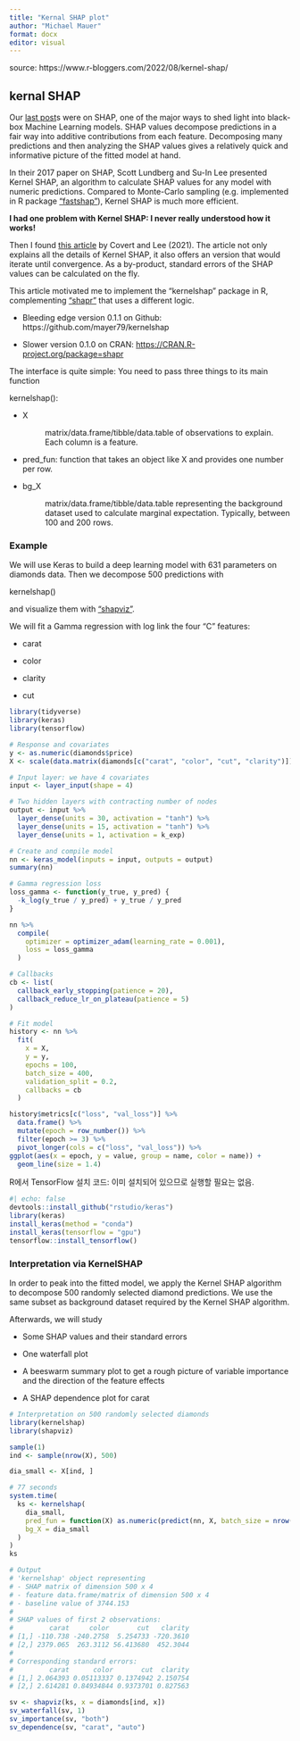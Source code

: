 ---
title: "Kernal SHAP plot"
author: "Michael Mauer"
format: docx
editor: visual
---

source: https://www.r-bloggers.com/2022/08/kernel-shap/

## kernal SHAP

Our [last post](https://lorentzen.ch/index.php/2022/07/11/shapviz-goes-h2o/)s were on SHAP, one of the major ways to shed light into black-box Machine Learning models. SHAP values decompose predictions in a fair way into additive contributions from each feature. Decomposing many predictions and then analyzing the SHAP values gives a relatively quick and informative picture of the fitted model at hand.

In their 2017 paper on SHAP, Scott Lundberg and Su-In Lee presented Kernel SHAP, an algorithm to calculate SHAP values for any model with numeric predictions. Compared to Monte-Carlo sampling (e.g. implemented in R package ["fastshap"](https://cran.r-project.org/package=fastshap)), Kernel SHAP is much more efficient.

**I had one problem with Kernel SHAP: I never really understood how it works!**

Then I found [this article](https://proceedings.mlr.press/v130/covert21a.html) by Covert and Lee (2021). The article not only explains all the details of Kernel SHAP, it also offers an version that would iterate until convergence. As a by-product, standard errors of the SHAP values can be calculated on the fly.

This article motivated me to implement the "kernelshap" package in R, complementing ["shapr"](https://cran.r-project.org/package=shapr) that uses a different logic.

-   Bleeding edge version 0.1.1 on Github: https://github.com/mayer79/kernelshap

-   Slower version 0.1.0 on CRAN: [https://CRAN.R-project.org/package=shapr](https://cran.r-project.org/package=shapr)

The interface is quite simple: You need to pass three things to its main function

kernelshap():

-   

    X

    :   matrix/data.frame/tibble/data.table of observations to explain. Each column is a feature.

-   pred_fun: function that takes an object like X and provides one number per row.

-   

    bg_X

    :   matrix/data.frame/tibble/data.table representing the background dataset used to calculate marginal expectation. Typically, between 100 and 200 rows.

### **Example**

We will use Keras to build a deep learning model with 631 parameters on diamonds data. Then we decompose 500 predictions with

kernelshap()

and visualize them with ["shapviz"](https://cran.r-project.org/package=shapviz).

We will fit a Gamma regression with log link the four "C" features:

-   carat

-   color

-   clarity

-   cut

```{r}
library(tidyverse)
library(keras)
library(tensorflow)

# Response and covariates
y <- as.numeric(diamonds$price)
X <- scale(data.matrix(diamonds[c("carat", "color", "cut", "clarity")]))

# Input layer: we have 4 covariates
input <- layer_input(shape = 4)

# Two hidden layers with contracting number of nodes
output <- input %>%
  layer_dense(units = 30, activation = "tanh") %>% 
  layer_dense(units = 15, activation = "tanh") %>% 
  layer_dense(units = 1, activation = k_exp)

# Create and compile model
nn <- keras_model(inputs = input, outputs = output)
summary(nn)

# Gamma regression loss
loss_gamma <- function(y_true, y_pred) {
  -k_log(y_true / y_pred) + y_true / y_pred
}

nn %>% 
  compile(
    optimizer = optimizer_adam(learning_rate = 0.001),
    loss = loss_gamma
  )

# Callbacks
cb <- list(
  callback_early_stopping(patience = 20),
  callback_reduce_lr_on_plateau(patience = 5)
)

# Fit model
history <- nn %>% 
  fit(
    x = X,
    y = y,
    epochs = 100,
    batch_size = 400, 
    validation_split = 0.2,
    callbacks = cb
  )

history$metrics[c("loss", "val_loss")] %>% 
  data.frame() %>% 
  mutate(epoch = row_number()) %>% 
  filter(epoch >= 3) %>% 
  pivot_longer(cols = c("loss", "val_loss")) %>% 
ggplot(aes(x = epoch, y = value, group = name, color = name)) +
  geom_line(size = 1.4)
```

R에서 TensorFlow 설치 코드: 이미 설치되어 있으므로 실행할 필요는 없음.

```{r}
#| echo: false
devtools::install_github("rstudio/keras")
library(keras)
install_keras(method = "conda")
install_keras(tensorflow = "gpu")
tensorflow::install_tensorflow()
```

### **Interpretation via KernelSHAP**

In order to peak into the fitted model, we apply the Kernel SHAP algorithm to decompose 500 randomly selected diamond predictions. We use the same subset as background dataset required by the Kernel SHAP algorithm.

Afterwards, we will study

-   Some SHAP values and their standard errors

-   One waterfall plot

-   A beeswarm summary plot to get a rough picture of variable importance and the direction of the feature effects

-   A SHAP dependence plot for carat

```{r}
# Interpretation on 500 randomly selected diamonds
library(kernelshap)
library(shapviz)

sample(1)
ind <- sample(nrow(X), 500)

dia_small <- X[ind, ]

# 77 seconds
system.time(
  ks <- kernelshap(
    dia_small, 
    pred_fun = function(X) as.numeric(predict(nn, X, batch_size = nrow(X))), 
    bg_X = dia_small
  )
)
ks

# Output
# 'kernelshap' object representing 
# - SHAP matrix of dimension 500 x 4 
# - feature data.frame/matrix of dimension 500 x 4 
# - baseline value of 3744.153
# 
# SHAP values of first 2 observations:
#         carat     color       cut   clarity
# [1,] -110.738 -240.2758  5.254733 -720.3610
# [2,] 2379.065  263.3112 56.413680  452.3044
# 
# Corresponding standard errors:
#         carat      color       cut  clarity
# [1,] 2.064393 0.05113337 0.1374942 2.150754
# [2,] 2.614281 0.84934844 0.9373701 0.827563

sv <- shapviz(ks, x = diamonds[ind, x])
sv_waterfall(sv, 1)
sv_importance(sv, "both")
sv_dependence(sv, "carat", "auto")
```
